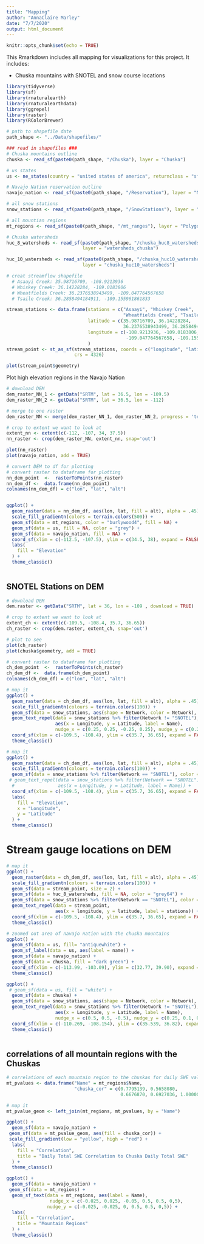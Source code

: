 ```yaml
---
title: "Mapping"
author: "AnnaClaire Marley"
date: "7/7/2020"
output: html_document
---
```


```r
knitr::opts_chunk$set(echo = TRUE)
```

This Rmarkdown includes all mapping for visualizations for this project. It includes:

- Chuska mountains with SNOTEL and snow course locations

```r
library(tidyverse)
library(sf)
library(rnaturalearth)
library(rnaturalearthdata)
library(ggrepel)
library(raster)
library(RColorBrewer)
```

```r
# path to shapefile date
path_shape <- "../Data/shapefiles/"
```


```r
### read in shapefiles ###
# Chuska mountains outline
chuska <- read_sf(paste0(path_shape, "/Chuska"), layer = "Chuska")

# us states
us <- ne_states(country = "united states of america", returnclass = "sf")

# Navajo Nation reservation outline
navajo_nation <- read_sf(paste0(path_shape, "/Reservation"), layer = "NavajoReservation")

# all snow stations
snow_stations <- read_sf(paste0(path_shape, "/SnowStations"), layer = "Snow_Stations")

# all mountian regions
mt_regions <- read_sf(paste0(path_shape, "/mt_ranges"), layer = "Polygons")

# Chuska watersheds
huc_8_watersheds <- read_sf(paste0(path_shape, "/chuska_huc8_watersheds"), 
                            layer = "watersheds_chuska")

huc_10_watersheds <- read_sf(paste0(path_shape, "/chuska_huc10_watersheds"), 
                            layer = "chuska_huc10_watersheds")
```

```r
# creat streamflow shapefile
  # Asaayi Creek: 35.98716709, -108.9213936
  # Whiskey Creek: 36.14228284, -109.0183806
  # Wheatfields Creek: 36.2376538943499, -109.047764567658
  # Tsaile Creek: 36.2858494184911, -109.155961861833

stream_stations <- data.frame(stations = c("Asaayi", "Whiskey Creek", 
                                           "Wheatfields Creek", "Tsaile Creek"),
                              latitude = c(35.98716709, 36.14228284, 
                                           36.2376538943499, 36.2858494184911),
                              longitude = c(-108.9213936, -109.0183806,
                                            -109.047764567658, -109.155961861833)
                              )
stream_point <- st_as_sf(stream_stations, coords = c("longitude", "latitude"), remove = FALSE,
                         crs = 4326)

plot(stream_point$geometry)

```


Plot high elevation regions in the Navajo Nation

```r
# download DEM
dem_raster_NN_1 <- getData("SRTM", lat = 36.5, lon = -109.5)
dem_raster_NN_2 <- getData("SRTM", lat = 36.5, lon = -112)

# merge to one raster
dem_raster_NN <- merge(dem_raster_NN_1, dem_raster_NN_2, progress = 'text')

# crop to extent we want to look at
extent_nn <- extent(c(-112, -107, 34, 37.5))
nn_raster <- crop(dem_raster_NN, extent_nn, snap='out')

plot(nn_raster)
plot(navajo_nation, add = TRUE)

# convert DEM to df for plotting
# convert raster to dataframe for plotting
nn_dem_point  <-  rasterToPoints(nn_raster)
nn_dem_df <-  data.frame(nn_dem_point)
colnames(nn_dem_df) = c("lon", "lat", "alt")


ggplot() +
  geom_raster(data = nn_dem_df, aes(lon, lat, fill = alt), alpha = .45) +
  scale_fill_gradientn(colors = terrain.colors(500)) +
  geom_sf(data = mt_regions, color = "burlywood4", fill = NA) +
  geom_sf(data = us, fill = NA, color = "grey") +
  geom_sf(data = navajo_nation, fill = NA) +
  coord_sf(xlim = c(-112.5, -107.5), ylim = c(34.5, 38), expand = FALSE) +
  labs( 
    fill = "Elevation"
  ) +
  theme_classic()
  

```

## SNOTEL Stations on DEM

```r
# download DEM
dem.raster <- getData("SRTM", lat = 36, lon = -109 , download = TRUE)

# crop to extent we want to look at
extent_ch <- extent(c(-109.5, -108.4, 35.7, 36.65))
ch_raster <- crop(dem.raster, extent_ch, snap='out')

# plot to see
plot(ch_raster)
plot(chuska$geometry, add = TRUE)

# convert raster to dataframe for plotting
ch_dem_point  <-  rasterToPoints(ch_raster)
ch_dem_df <-  data.frame(ch_dem_point)
colnames(ch_dem_df) = c("lon", "lat", "alt")

# map it
ggplot() +
  geom_raster(data = ch_dem_df, aes(lon, lat, fill = alt), alpha = .45) +
  scale_fill_gradientn(colours = terrain.colors(100)) +
  geom_sf(data = snow_stations, aes(shape = Network, color = Network), size = 2) +
  geom_text_repel(data = snow_stations %>% filter(Network != "SNOTEL"), 
                  aes(x = Longitude, y = Latitude, label = Name),
                  nudge_x = c(0.25, 0.25, -0.25, 0.25), nudge_y = c(0.25, 0.25, 0.25, 0.25)) +
  coord_sf(xlim = c(-109.5, -108.4), ylim = c(35.7, 36.65), expand = FALSE) +
  theme_classic()

```

```r
# map it
ggplot() +
  geom_raster(data = ch_dem_df, aes(lon, lat, fill = alt), alpha = .45) +
  scale_fill_gradientn(colours = terrain.colors(100)) +
  geom_sf(data = snow_stations %>% filter(Network == "SNOTEL"), color = "steelblue4", size = 2) +
 # geom_text_repel(data = snow_stations %>% filter(Network == "SNOTEL"), 
  #                aes(x = Longitude, y = Latitude, label = Name)) +
  coord_sf(xlim = c(-109.5, -108.4), ylim = c(35.7, 36.65), expand = FALSE) +
  labs(
    fill = "Elevation",
    x = "Longitude",
    y = "Latitude"
  ) +
  theme_classic()
```

# Stream gauge locations on DEM

```r
# map it
ggplot() +
  geom_raster(data = ch_dem_df, aes(lon, lat, fill = alt), alpha = .45) +
  scale_fill_gradientn(colours = terrain.colors(100)) +
  geom_sf(data = stream_point, size = 2) +
  geom_sf(data = huc_8_watersheds, fill = NA, color = "grey64") +
  geom_sf(data = snow_stations %>% filter(Network == "SNOTEL"), color = "steelblue4", size = 2) +
  geom_text_repel(data = stream_point, 
                  aes(x = longitude, y = latitude, label = stations)) +
  coord_sf(xlim = c(-109.5, -108.4), ylim = c(35.7, 36.65), expand = FALSE) +
  theme_classic()
```


```r

# zoomed out area of navajo nation with the chuska mountains
ggplot() +
  geom_sf(data = us, fill= "antiquewhite") +
  geom_sf_label(data = us, aes(label = name)) +
  geom_sf(data = navajo_nation) +
  geom_sf(data = chuska, fill = "dark green") +
  coord_sf(xlim = c(-113.99, -103.09), ylim = c(32.77, 39.90), expand = FALSE) +
  theme_classic()

ggplot() +
 # geom_sf(data = us, fill = "white") +
  geom_sf(data = chuska) +
  geom_sf(data = snow_stations, aes(shape = Network, color = Network), size = 2) +
  geom_text_repel(data = snow_stations %>% filter(Network != "SNOTEL"), 
                  aes(x = Longitude, y = Latitude, label = Name),
                  nudge_x = c(0.5, 0.5, -0.5), nudge_y = c(0.25, 0.1, 0.1)) +
  coord_sf(xlim = c(-110.269, -108.154), ylim = c(35.539, 36.82), expand = FALSE) +
  theme_classic()
  

```

## correlations of all mountain regions with the Chuskas

```r
# correlations of each mountain region to the chuskas for daily SWE values
mt_pvalues <- data.frame("Name" = mt_regions$Name, 
                         "chuska_cor" = c(0.7795139, 0.5658080, 
                                          0.6676870, 0.6927036, 1.0000000, 0.7974344))

# map it
mt_pvalue_geom <- left_join(mt_regions, mt_pvalues, by = "Name")

ggplot() +
  geom_sf(data = navajo_nation) +
 geom_sf(data = mt_pvalue_geom, aes(fill = chuska_cor)) +
 scale_fill_gradient(low = "yellow", high = "red") +
  labs(
    fill = "Correlation",
    title = "Daily Total SWE Correlation to Chuska Daily Total SWE"
  ) +
  theme_classic()

ggplot() +
  geom_sf(data = navajo_nation) +
 geom_sf(data = mt_regions) +
  geom_sf_text(data = mt_regions, aes(label = Name),
                nudge_x = c(-0.025, 0.025, -0.05, 0.5, 0.5, 0,5),
               nudge_y = c(-0.025, -0.025, 0, 0.5, 0.5, 0,5)) +
  labs(
    fill = "Correlation",
    title = "Mountain Regions"
  ) +
  theme_classic()


```

